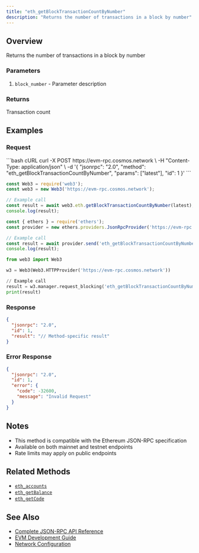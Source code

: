```yaml
---
title: "eth_getBlockTransactionCountByNumber"
description: "Returns the number of transactions in a block by number"
---
```


## Overview

Returns the number of transactions in a block by number

### Parameters

1. `block_number` - Parameter description

### Returns

Transaction count

## Examples

### Request

<CodeGroup>
```bash cURL
curl -X POST https://evm-rpc.cosmos.network \
  -H "Content-Type: application/json" \
  -d '{
    "jsonrpc": "2.0",
    "method": "eth_getBlockTransactionCountByNumber",
    "params": ["latest"],
    "id": 1
  }'
```

```javascript JavaScript (Web3.js)
const Web3 = require('web3');
const web3 = new Web3('https://evm-rpc.cosmos.network');

// Example call
const result = await web3.eth.getBlockTransactionCountByNumber(latest);
console.log(result);
```

```javascript JavaScript (Ethers.js)
const { ethers } = require('ethers');
const provider = new ethers.providers.JsonRpcProvider('https://evm-rpc.cosmos.network');

// Example call
const result = await provider.send('eth_getBlockTransactionCountByNumber', ["latest"]);
console.log(result);
```

```python Python (Web3.py)
from web3 import Web3

w3 = Web3(Web3.HTTPProvider('https://evm-rpc.cosmos.network'))

// Example call
result = w3.manager.request_blocking('eth_getBlockTransactionCountByNumber', ['latest'])
print(result)
```
</CodeGroup>

### Response

```json
{
  "jsonrpc": "2.0",
  "id": 1,
  "result": "// Method-specific result"
}
```

### Error Response

```json
{
  "jsonrpc": "2.0",
  "id": 1,
  "error": {
    "code": -32600,
    "message": "Invalid Request"
  }
}
```

## Notes

- This method is compatible with the Ethereum JSON-RPC specification
- Available on both mainnet and testnet endpoints
- Rate limits may apply on public endpoints

## Related Methods

- [`eth_accounts`](./eth_accounts)
- [`eth_getBalance`](./eth_getBalance)
- [`eth_getCode`](./eth_getCode)

## See Also

- [Complete JSON-RPC API Reference](../index)
- [EVM Development Guide](/docs/evm/developers)
- [Network Configuration](/docs/evm/developers/local-setup)
